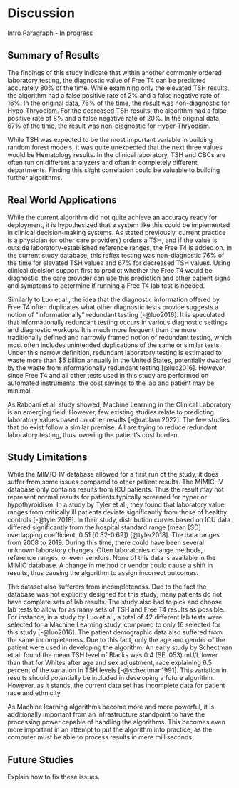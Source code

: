 # Discussion

Intro Paragraph - In
progress<!--# Write after I write everything else -->

## Summary of Results

The findings of this study indicate that within another commonly ordered
laboratory testing, the diagnostic value of Free T4 can be predicted
accurately 80% of the time. While examining only the elevated TSH
results, the algorithm had a false positive rate of 2% and a false
negative rate of 16%. In the original data, 76% of the time, the result
was non-diagnostic for Hypo-Thryodism. For the decreased TSH results,
the algorithm had a false positive rate of 8% and a false negative rate
of 20%. In the original data, 67% of the time, the result was
non-diagnostic for Hyper-Thryodism.

While TSH was expected to be the most important variable in building
random forest models, it was quite unexpected that the next three values
would be Hematology results. In the clinical laboratory, TSH and CBCs
are often run on different analyzers and often in completely different
departments. Finding this slight correlation could be valuable to
building further algorithms.

## Real World Applications 

While the current algorithm did not quite achieve an accuracy ready for
deployment, it is hypothesized that a system like this could be
implemented in clinical decision-making systems. As stated previously,
current practice is a physician (or other care providers) orders a TSH,
and if the value is outside laboratory-established reference ranges, the
Free T4 is added on. In the current study database, this reflex testing
was non-diagnostic 76% of the time for elevated TSH values and 67% for
decreased TSH values. Using clinical decision support first to predict
whether the Free T4 would be diagnostic, the care provider can use this
prediction and other patient signs and symptoms to determine if running
a Free T4 lab test is needed.

Similarly to Luo et al., the idea that the diagnostic information
offered by Free T4 often duplicates what other diagnostic tests provide
suggests a notion of "informationally" redundant testing [-@luo2016]. It
is speculated that informationally redundant testing occurs in various
diagnostic settings and diagnostic workups. It is much more frequent
than the more traditionally defined and narrowly framed notion of
redundant testing, which most often includes unintended duplications of
the same or similar tests. Under this narrow definition, redundant
laboratory testing is estimated to waste more than \$5 billion annually
in the United States, potentially dwarfed by the waste from
informationally redundant testing [@luo2016]. However, since Free T4 and
all other tests used in this study are performed on automated
instruments, the cost savings to the lab and patient may be minimal.

As Rabbani et al. study showed, Machine Learning in the Clinical
Laboratory is an emerging field. However, few existing studies relate to
predicting laboratory values based on other results [-@rabbani2022]. The
few studies that do exist follow a similar premise. All are trying to
reduce redundant laboratory testing, thus lowering the patient's cost
burden.

## Study Limitations

While the MIMIC-IV database allowed for a first run of the study, it
does suffer from some issues compared to other patient results. The
MIMIC-IV database only contains results from ICU patients. Thus the
result may not represent normal results for patients typically screened
for hyper or hypothyroidism. In a study by Tyler et al., they found that
laboratory value ranges from critically ill patients deviate
significantly from those of healthy controls [-@tyler2018]. In their
study, distribution curves based on ICU data differed significantly from
the hospital standard range (mean \[SD\] overlapping coefficient, 0.51
\[0.32-0.69\]) [@tyler2018]. The data ranges from 2008 to 2019. During
this time, there could have been several unknown laboratory changes.
Often laboratories change methods, reference ranges, or even vendors.
None of this data is available in the MIMIC database. A change in method
or vendor could cause a shift in results, thus causing the algorithm to
assign incorrect outcomes.

The dataset also sufferers from incompleteness. Due to the fact the
database was not explicitly designed for this study, many patients do
not have complete sets of lab results. The study also had to pick and
choose lab tests to allow for as many sets of TSH and Free T4 results as
possible. For instance, in a study by Luo et al., a total of 42
different lab tests were selected for a Machine Learning study, compared
to only 16 selected for this study [-@luo2016]. The patient demographic
data also suffered from the same incompleteness. Due to this fact, only
the age and gender of the patient were used in developing the algorithm.
An early study by Schectman et al. found the mean TSH level of Blacks
was 0.4 (SE .053) mU/L lower than that for Whites after age and sex
adjustment, race explaining 6.5 percent of the variation in TSH levels
[-@schectman1991]. This variation in results should potentially be
included in developing a future algorithm. However, as it stands, the
current data set has incomplete data for patient race and ethnicity.

As Machine learning algorithms become more and more powerful, it is
additionally important from an infrastructure standpoint to have the
processing power capable of handling the algorithms. This becomes even
more important in an attempt to put the algorithm into practice, as the
computer must be able to process results in mere milliseconds.

## Future Studies

Explain how to fix these issues.
